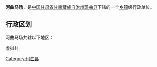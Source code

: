 {{中国乡级行政区
| 行政区全称 = 河曲马场
| 景观照片文件名 =
| 景观照片描述 =
| 汉语拼音 =
| 通用拼音 =
| 注音符號 =
| 其它标音类型1 =
| 其它标音1 =
| 其它标音类型2 =
| 其它标音2 =
| 其它语言类型1 =
| 其它语言地名1 =
| 其它语言类型2 =
| 其它语言地名2 =
| 上级行政区 = [[甘肃省|甘肃省]][[甘南藏族自治州|甘南藏族自治州]][[玛曲县|玛曲县]]
| 行政区类别 = [[]]
| 行政区划代码 =
| 地理坐标 =
| 总面积 =
| 户籍人口 =
| 户籍人口年份 =
| 常住人口 =
| 常住人口年份 =
| 人口密度 =
| 行政区划 =
| 官方网站 =
| 政府驻地 =
| 邮政编码 =
| 毗邻行政区 =
| 位置图文件名 =
| 位置图描述 =
}}
'''河曲马场'''，是[[中华人民共和国|中国]][[甘肃省|甘肃省]][[甘南藏族自治州|甘南藏族自治州]][[玛曲县|玛曲县]]下辖的一个[[乡镇|乡镇]]级行政单位。

== 行政区划 ==
河曲马场共辖以下地区：

虚拟村。

{{甘肃小作品}}
{{玛曲县行政区划}}

[[Category:玛曲县|Category:玛曲县]]